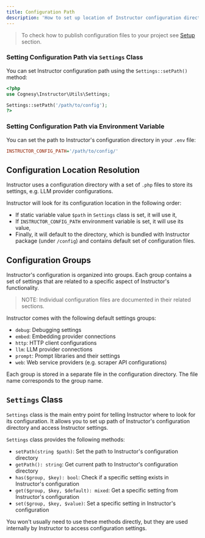 ```yaml
---
title: Configuration Path
description: 'How to set up location of Instructor configuration directory for your project'
---
```


> To check how to publish configuration files to your project see [Setup](/setup) section.


### Setting Configuration Path via `Settings` Class

You can set Instructor configuration path using the `Settings::setPath()` method:

```php
<?php
use Cognesy\Instructor\Utils\Settings;

Settings::setPath('/path/to/config');
?>
```

### Setting Configuration Path via Environment Variable

You can set the path to Instructor's configuration directory in your `.env` file:

```ini
INSTRUCTOR_CONFIG_PATH='/path/to/config/'
```



## Configuration Location Resolution

Instructor uses a configuration directory with a set of `.php` files to store its settings, e.g. LLM provider configurations.

Instructor will look for its configuration location in the following order:
- If static variable value `$path` in `Settings` class is set, it will use it,
- If `INSTRUCTOR_CONFIG_PATH` environment variable is set, it will use its value,
- Finally, it will default to the directory, which is bundled with Instructor package (under `/config`) and contains default set of configuration files.




## Configuration Groups

Instructor's configuration is organized into groups. Each group contains a set of settings that are related to a specific aspect of Instructor's functionality.

> NOTE: Individual configuration files are documented in their related sections.

Instructor comes with the following default settings groups:
- `debug`: Debugging settings
- `embed`: Embedding provider connections
- `http`: HTTP client configurations
- `llm`: LLM provider connections
- `prompt`: Prompt libraries and their settings
- `web`: Web service providers (e.g. scraper API configurations)

Each group is stored in a separate file in the configuration directory. The file name corresponds to the group name.



## `Settings` Class

`Settings` class is the main entry point for telling Instructor where to look for its configuration. It allows you to set up path of Instructor's configuration directory and access Instructor settings.

`Settings` class provides the following methods:
- `setPath(string $path)`: Set the path to Instructor's configuration directory
- `getPath(): string`: Get current path to Instructor's configuration directory
- `has($group, $key): bool`: Check if a specific setting exists in Instructor's configuration
- `get($group, $key, $default): mixed`: Get a specific setting from Instructor's configuration
- `set($group, $key, $value)`: Set a specific setting in Instructor's configuration

You won't usually need to use these methods directly, but they are used internally by Instructor to access configuration settings.
